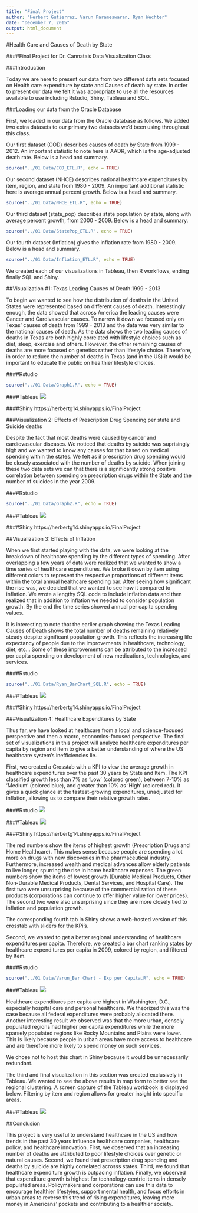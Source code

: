 ```yaml
---
title: "Final Project"
author: "Herbert Gutierrez, Varun Parameswaran, Ryan Wechter"
date: "December 7, 2015"
output: html_document
---
```


#Health Care and Causes of Death by State

####Final Project for Dr. Cannata's Data Visualization Class


###Introduction

Today we are here to present our data from two different data sets focused on Health care expenditure by state and Causes of death by state. In order to present our data we felt it was appropriate to use all the resources available to use including Rstudio, Shiny, Tableau and SQL. 


###Loading our data from the Oracle Database


First, we loaded in our data from the Oracle database as follows. We added two extra datasets to our primary two datasets we'd been using throughout this class.

Our first dataset (COD) describes causes of death by State from 1999 - 2012. An important statistic to note here is AADR, which is the age-adjusted death rate. Below is a head and summary.

```r
source("../01 Data/COD_ETL.R", echo = TRUE)
```


Our second dataset (NHCE) describes national healthcare expenditures by item, region, and state from 1980 - 2009. An important additional statistic here is average annual percent growth. Below is a head and summary.

```r
source("../01 Data/NHCE_ETL.R", echo = TRUE)
```


Our third dataset (state_pop) describes state population by state, along with average percent growth, from 2000 - 2009. Below is a head and summary.

```r
source("../01 Data/StatePop_ETL.R", echo = TRUE)
```


Our fourth dataset (Inflation) gives the inflation rate from 1980 - 2009. Below is a head and summary.

```r
source("../01 Data/Inflation_ETL.R", echo = TRUE)
```


We created each of our visualizations in Tableau, then R workflows, ending finally SQL and Shiny.


##Visualization #1: Texas Leading Causes of Death 1999 - 2013

To begin we wanted to see how the distribution of deaths in the United States were represented based on different causes of death. Interestingly enough, the data showed that across America the leading causes were Cancer and Cardivascular causes. To narrow it down we focused only on Texas' causes of death from 1999 - 2013 and the data was very similar to the national causes of death. As the data shows the two leading causes of deaths in Texas are both highly correlated with lifestyle choices such as diet, sleep, exercise and others. However, the other remaining causes of deaths are more focused on genetics rather than lifestyle choice. Therefore, in order to reduce the number of deaths in Texas (and in the US) it would be important to educate the public on healthier lifestyle choices.

####Rstudio
```r
source("../01 Data/Graph1.R", echo = TRUE)
```

####Tableau
![](./LeadingCOD.png)

####Shiny
https://herbertg14.shinyapps.io/FinalProject




###Visualization 2: Effects of Prescription Drug Spending per state and Suicide deaths

Despite the fact that most deaths were caused by cancer and cardiovascular diseases. We noticed that deaths by suicide was suprisingly high and we wanted to know any causes for that based on medical spending within the states. We felt as if prescription drug spending would be closely associated with the number of deaths by suicide. When joining these two data sets we can that there is a significantly strong positive correlation between spending on prescription drugs within the State and the number of suicides in the year 2009. 


####Rstudio
```r
source("../01 Data/Graph2.R", echo = TRUE)
```

####Tableau
![](./drugsandsuicide.png)

####Shiny
https://herbertg14.shinyapps.io/FinalProject





##Visualization 3: Effects of Inflation

When we first started playing with the data, we were looking at the breakdown of healthcare spending by the different types of spending.  After overlapping a few years of data were realized that we wanted to show a time series of healthcare expenditures.  We broke it down by item using different colors to represent the respective proportions of different items within the total annual healthcare spending bar.  After seeing how significant the rise was, we decided that we wanted to see how it compared to inflation.  We wrote a lengthy SQL code to include inflation data and then realized that in addition to inflation we needed to consider population growth.  By the end the time series showed annual per capita spending values.

It is interesting to note that the earlier graph showing the Texas Leading Causes of Death shows the total number of deaths remaining relatively steady despite significant population growth.  This reflects the increasing life expectancy of people due to the improvements in healthcare, technology, diet, etc... Some of these improvements can be attributed to the increased per capita spending on development of new medications, technologies, and services.


####Rstudio
```r
source("../01 Data/Ryan_BarChart_SQL.R", echo = TRUE)
```

####Tableau
![](./inflation.png)

####Shiny
https://herbertg14.shinyapps.io/FinalProject



###Visualization 4: Healthcare Expenditures by State


Thus far, we have looked at healthcare from a local and science-focused perspective and then a macro, economics-focused perspective. The final set of visualizations in this project will analyze healthcare expenditures per capita by region and item to give a better understanding of where the US healthcare system's inefficiencies lie.

First, we created a Crosstab with a KPI to view the average growth in healthcare expenditures over the past 30 years by State and Item. The KPI classified growth less than 7% as 'Low' (colored green), between 7-10% as 'Medium' (colored blue), and greater than 10% as 'High' (colored red). It gives a quick glance at the fastest-growing expenditures, unadjusted for inflation, allowing us to compare their relative growth rates. 

####Rstudio
![](./kpi.png)

####Tableau
![](./kpiTableau.png)

####Shiny
https://herbertg14.shinyapps.io/FinalProject

The red numbers show the items of highest growth (Prescription Drugs and Home Healthcare). This makes sense because people are spending a lot more on drugs with new discoveries in the pharmaceutical industry. Furthermore, increased wealth and medical advances allow elderly patients to live longer, spurring the rise in home healthcare expenses. The green numbers show the items of lowest growth (Durable Medical Products, Other Non-Durable Medical Products, Dental Services, and Hospital Care). The first two were unsurprising because of the commercialization of these products (corporations can continue to offer higher value for lower prices). The second two were also unsurprising since they are more closely tied to inflation and population growth.

The corresponding fourth tab in Shiny shows a web-hosted version of this crosstab with sliders for the KPi's.


Second, we wanted to get a better regional understanding of healthcare expenditures per capita. Therefore, we created a bar chart ranking states by healthcare expenditures per capita in 2009, colored by region, and filtered by Item.


####Rstudio
```r
source("../01 Data/Varun_Bar Chart - Exp per Capita.R", echo = TRUE)
```

####Tableau
![](./bargraph.png)




Healthcare expenditures per capita are highest in Washington, D.C., especially hospital care and personal healthcare. We theorized this was the case because all federal expenditures were probably allocated there. Another interesting result we observed was that the more urban, densely populated regions had higher per capita expenditures while the more sparsely populated regions like Rocky Mountains and Plains were lower. This is likely because people in urban areas have more access to healthcare and are therefore more likely to spend money on such services.

We chose not to host this chart in Shiny because it would be unnecessarily redundant.


The third and final visualization in this section was created exclusively in Tableau. We wanted to see the above results in map form to better see the regional clustering. A screen capture of the Tableau workbook is displayed below. Filtering by item and region allows for greater insight into specific areas.

####Tableau
![](./map.png)


##Conclusion


This project is very useful to understand healthcare in the US and how trends in the past 30 years influence healthcare companies, healthcare policy, and healthcare innovation. First, we observed that an increasing number of deaths are attributed to poor lifestyle choices over genetic or natural causes. Second, we found that prescription drug spending and deaths by suicide are highly correlated acrosss states. Third, we found that healthcare expenditure growth is outpacing inflation. Finally, we observed that expenditure growth is highest for technology-centric items in densely populated areas. Policymakers and corporations can use this data to encourage healthier lifestyles, support mental health, and focus efforts in urban areas to reverse this trend of rising expenditures, leaving more money in Americans' pockets and contributing to a healthier society.